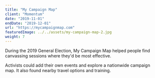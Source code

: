 ```yaml
---
title: "My Campaign Map"
client: "Momentum"
date: "2019-11-01"
endDate: "2019-12-01"
url: "https://mycampaignmap.com"
featuredImage: ../../assets/my-campaign-map-2.jpg
weight: 7
---
```


During the 2019 General Election, My Campaign Map helped people find canvassing sessions where they'd be most effective.

Activists could add their own events and explore a nationwide campaign map. It also found nearby travel options and training.
